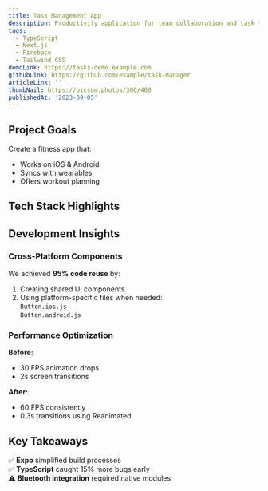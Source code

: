 ```yaml
---
title: Task Management App
description: Productivity application for team collaboration and task tracking
tags:
  - TypeScript
  - Next.js
  - Firebase
  - Tailwind CSS
demoLink: https://tasks-demo.example.com
githubLink: https://github.com/example/task-manager
articleLink: ''
thumbNail: https://picsum.photos/300/400
publishedAt: '2023-09-05'
---
```


## Project Goals

Create a fitness app that:

- Works on iOS & Android
- Syncs with wearables
- Offers workout planning

## Tech Stack Highlights

## Development Insights

### Cross-Platform Components

We achieved **95% code reuse** by:

1. Creating shared UI components
2. Using platform-specific files when needed:  
   `Button.ios.js`  
   `Button.android.js`

### Performance Optimization

**Before:**

- 30 FPS animation drops
- 2s screen transitions

**After:**

- 60 FPS consistently
- 0.3s transitions using Reanimated

## Key Takeaways

✅ **Expo** simplified build processes  
✅ **TypeScript** caught 15% more bugs early  
⚠️ **Bluetooth integration** required native modules
